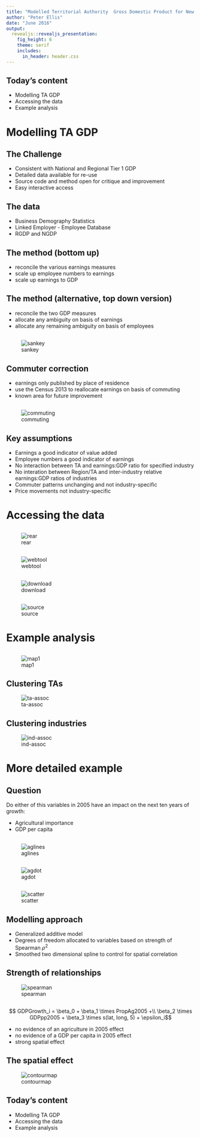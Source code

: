 ```yaml
---
title: "Modelled Territorial Authority  Gross Domestic Product for New Zealand" 
author: "Peter Ellis"
date: "June 2016"
output:
  revealjs::revealjs_presentation:
    fig_height: 6
    theme: serif
    includes:
      in_header: header.css
---
```


## Today's content

- Modelling TA GDP
- Accessing the data
- Example analysis

# Modelling TA GDP

## The Challenge

- Consistent with National and Regional Tier 1 GDP
- Detailed data available for re-use
- Source code and method open for critique and improvement
- Easy interactive access

## The data

- Business Demography Statistics
- Linked Employer - Employee Database
- RGDP and NGDP

## The method (bottom up)

- reconcile the various earnings measures
- scale up employee numbers to earnings
- scale up earnings to GDP

## The method (alternative, top down version)

- reconcile the two GDP measures
- allocate any ambiguity on basis of earnings
- allocate any remaining ambiguity on basis of employees

## {data-transition="fade-in"}

![sankey](figures/sankey_taranakiConstruction.svg)


## Commuter correction {data-transition="fade-out"}

- earnings only published by place of residence
- use the Census 2013 to reallocate earnings on basis of commuting
- known area for future improvement

## {data-transition="fade-in"}

![commuting](figures/commuting.svg)

## Key assumptions

- Earnings a good indicator of value added
- Employee numbers a good indicator of earnings
- No interaction between TA and earnings:GDP ratio for specified industry
- No interation between Region/TA and inter-industry relative earnings:GDP ratios  of industries
- Commuter patterns unchanging and not industry-specific
- Price movements not industry-specific

# Accessing the data

## 

![rear](figures/web-rear-screenshot2.png)

##

![webtool](figures/queenstown-snapshot.png)

##

![download](figures/download-snapshot.png)

##

![source](figures/github-snapshot.png)

# Example analysis

## 

![map1](figures/gdp-pp-map.svg)

## Clustering TAs

![ta-assoc](figures/ta-associations.svg)

## Clustering industries

![ind-assoc](figures/industry-associations.svg)


# More detailed example

## Question

Do either of this variables in 2005 have an impact on the next ten years of growth:

* Agricultural importance
* GDP per capita

##
![aglines](figures/ag-growth-line.svg)

##
![agdot](figures/dotcagr10.svg)

##
![scatter](figures/scatter-2005-v-growth.svg)


## Modelling approach

- Generalized additive model
- Degrees of freedom allocated to variables based on strength of Spearman $\rho^2$
- Smoothed two dimensional spline to control for spatial correlation

## Strength of relationships
![spearman](figures/spearman.svg)


##
$$
GDPGrowth_i = \beta_0 + \beta_1 \times PropAg2005 +\\ \beta_2 \times GDPpp2005 + \beta_3 \times s(lat, long, 5) + \epsilon_i$$

- no evidence of an agriculture in 2005 effect
- no evidence of a GDP per capita in 2005 effect
- strong spatial effect

## The spatial effect
![contourmap](figures/growth0513.svg)

## Today's content {data-background="growth0513.svg"}

- Modelling TA GDP
- Accessing the data
- Example analysis
